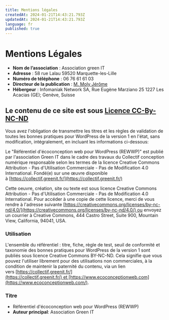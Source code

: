 ```yaml
---
title: Mentions légales
createdAt: 2024-01-21T14:43:21.793Z
updatedAt: 2024-01-21T14:43:21.793Z
language: fr
published: true
---
```


# Mentions Légales

- **Nom de l’association** : Association green IT
- **Adresse** : 58 rue Lalau 59520 Marquette-les-Lille
- **Numéro de téléphone** : 06 76 61 61 03
- **Directeur de la publication** : [M. Moly Jérôme](https://ref.greenit.fr/wp/jerome@greenit.fr)
- **Hébergeur** : Infomaniak Network SA, Rue Eugène Marziano 25 1227 Les Acacias (GE); Genève, Suisse

## Le contenu de ce site est sous [Licence CC-By-NC-ND](https://creativecommons.org/licenses/by-nc-nd/4.0/)

Vous avez l'obligation de transmettre les titres et les règles de validation de toutes les bonnes pratiques pour WordPress de la version 1 en l'état, sans modification, intégralement, en incluant les informations ci-dessous:

Le "Référentiel d'écoconception web pour WordPress (REWWP)" est publié par l'association Green IT dans le cadre des travaux du Collectif conception numérique responsable selon les termes de la licence Creative Commons Attribution - Pas d'Utilisation Commerciale - Pas de Modification 4.0 International. Fondé(e) sur une œuvre disponible à [https://collectif.greenit.fr/](https://collectif.greenit.fr/)

Cette oeuvre, création, site ou texte est sous licence Creative Commons Attribution - Pas d'Utilisation Commerciale - Pas de Modification 4.0 International. Pour accéder à une copie de cette licence, merci de vous rendre à l'adresse suivante [https://creativecommons.org/licenses/by-nc-nd/4.0/](https://creativecommons.org/licenses/by-nc-nd/4.0/) ou envoyez un courrier à Creative Commons, 444 Castro Street, Suite 900, Mountain View, California, 94041, USA.

### Utilisation

L'ensemble du référentiel : titre, fiche, règle de test, seuil de conformité et taxonomie des bonnes pratiques pour WordPress de la version 1 sont publiés sous licence Creative Commons BY-NC-ND. Cela signifie que vous pouvez l'utiliser librement pour des utilisations non commerciales, à la condition de maintenir la paternité du contenu, via un lien vers [https://collectif.greenit.fr/](https://collectif.greenit.fr/) et [https://www.ecoconceptionweb.com](https://www.ecoconceptionweb.com/).

### Titre

- Référentiel d'écoconception web pour WordPress (REWWP)
- **Auteur principal**: Association Green IT
